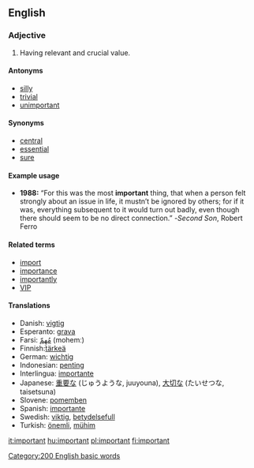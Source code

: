 ==English==

{{rank|glad|hair|ran|572|important|mine|wild|front}}

===Adjective===
{{en-adj-more-most}}

#Having relevant and crucial value.

====Antonyms====
* [[silly]]
* [[trivial]]
* [[unimportant]]

====Synonyms====
* [[central]]
* [[essential]]
* [[sure]]

====Example usage====
* '''1988:''' “For this was the most '''important''' thing, that when a person felt strongly about an issue in life, it mustn’t be ignored by others; for if it was, everything subsequent to it would turn out badly, even though there should seem to be no direct connection.”  -''Second Son'', Robert Ferro

====Related terms====
*[[import]]
*[[importance]]
*[[importantly]]
*[[VIP]]

====Translations====
*Danish: [[vigtig]]
*Esperanto: [[grava]]
*Farsi: [[مُهِمّ]] (mohemː)
*Finnish:[[tärkeä]]
*German: [[wichtig]]
*Indonesian: [[penting]]
*Interlingua: [[importante]]
*Japanese: [[重要]]な (じゅうような, juuyouna), [[大切]]な (たいせつな, taisetsuna)
*Slovene: [[pomemben]]
*Spanish: [[importante]]
*Swedish: [[viktig]], [[betydelsefull]]
*Turkish: [[önemli]], [[mühim]]

[[Category:200 English basic words]]

[[it:important]]
[[hu:important]]
[[pl:important]]
[[fi:important]]